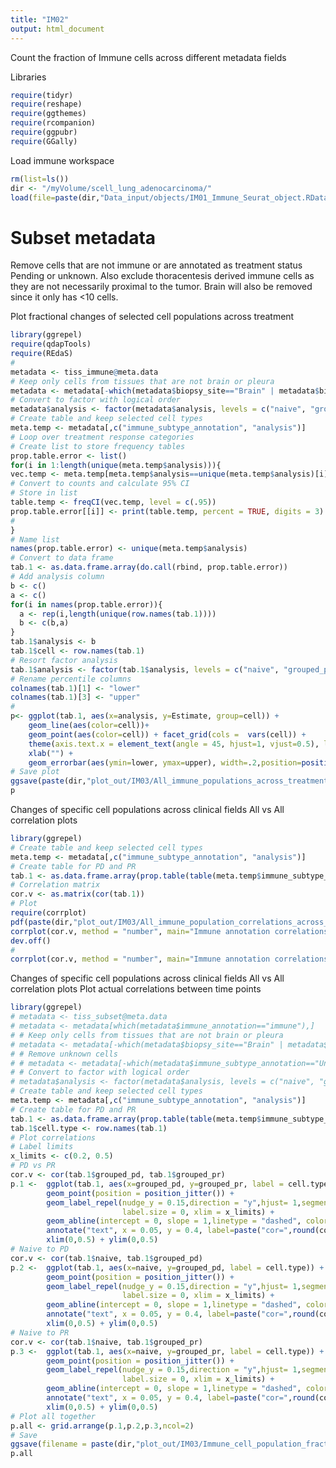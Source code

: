 ```yaml
---
title: "IM02"
output: html_document
---
```


Count the fraction of Immune cells across different metadata fields 

Libraries 
```r
require(tidyr)
require(reshape)
require(ggthemes)
require(rcompanion)
require(ggpubr)
require(GGally)
```

Load immune workspace
```r
rm(list=ls())
dir <- "/myVolume/scell_lung_adenocarcinoma/"
load(file=paste(dir,"Data_input/objects/IM01_Immune_Seurat_object.RData", sep=""))
```

# Subset metadata 
Remove cells that are not immune or are annotated as treatment status Pending or unknown. Also 
exclude thoracentesis derived immune cells as they are not necessarily proximal to the tumor. Brain will also be removed 
since it only has <10 cells. 

Plot fractional changes of selected cell populations across treatment 
```r
library(ggrepel)
require(qdapTools)
require(REdaS)
# 
metadata <- tiss_immune@meta.data
# Keep only cells from tissues that are not brain or pleura 
metadata <- metadata[-which(metadata$biopsy_site=="Brain" | metadata$biopsy_site=="Pleura"),]
# Convert to factor with logical order 
metadata$analysis <- factor(metadata$analysis, levels = c("naive", "grouped_pr", "grouped_pd"))
# Create table and keep selected cell types 
meta.temp <- metadata[,c("immune_subtype_annotation", "analysis")]
# Loop over treatment response categories 
# Create list to store frequency tables 
prop.table.error <- list()
for(i in 1:length(unique(meta.temp$analysis))){
vec.temp <- meta.temp[meta.temp$analysis==unique(meta.temp$analysis)[i],"immune_subtype_annotation"]
# Convert to counts and calculate 95% CI 
# Store in list 
table.temp <- freqCI(vec.temp, level = c(.95))
prop.table.error[[i]] <- print(table.temp, percent = TRUE, digits = 3)
# 
}
# Name list 
names(prop.table.error) <- unique(meta.temp$analysis)
# Convert to data frame 
tab.1 <- as.data.frame.array(do.call(rbind, prop.table.error))
# Add analysis column 
b <- c()
a <- c()
for(i in names(prop.table.error)){
  a <- rep(i,length(unique(row.names(tab.1))))
  b <- c(b,a)
}
tab.1$analysis <- b
tab.1$cell <- row.names(tab.1)
# Resort factor analysis 
tab.1$analysis <- factor(tab.1$analysis, levels = c("naive", "grouped_pr", "grouped_pd"))
# Rename percentile columns 
colnames(tab.1)[1] <- "lower"
colnames(tab.1)[3] <- "upper"
# 
p<- ggplot(tab.1, aes(x=analysis, y=Estimate, group=cell)) +
    geom_line(aes(color=cell))+
    geom_point(aes(color=cell)) + facet_grid(cols =  vars(cell)) + 
    theme(axis.text.x = element_text(angle = 45, hjust=1, vjust=0.5), legend.position="bottom") + 
    xlab("") + 
    geom_errorbar(aes(ymin=lower, ymax=upper), width=.2,position=position_dodge(0.05))
# Save plot 
ggsave(paste(dir,"plot_out/IM03/All_immune_populations_across_treatment.pdf", sep=""),width = 11, height = 8)
p
```



Changes of specific cell populations across clinical fields 
All vs All correlation plots 
```r
library(ggrepel)
# Create table and keep selected cell types 
meta.temp <- metadata[,c("immune_subtype_annotation", "analysis")]
# Create table for PD and PR
tab.1 <- as.data.frame.array(prop.table(table(meta.temp$immune_subtype_annotation, meta.temp$analysis), margin = 2))
# Correlation matrix 
cor.v <- as.matrix(cor(tab.1))
# Plot 
require(corrplot)
pdf(paste(dir,"plot_out/IM03/All_immune_population_correlations_across_treatment.pdf", sep=""), width = 5, height = 5)
corrplot(cor.v, method = "number", main="Immune annotation correlations", type="lower", diag=F, mar=c(2,2,2,2))
dev.off()
# 
corrplot(cor.v, method = "number", main="Immune annotation correlations", type="lower", diag=F)
```

Changes of specific cell populations across clinical fields 
All vs All correlation plots 
Plot actual correlations between time points 
```r
library(ggrepel)
# metadata <- tiss_subset@meta.data
# metadata <- metadata[which(metadata$immune_annotation=="immune"),]
# # Keep only cells from tissues that are not brain or pleura 
# metadata <- metadata[-which(metadata$biopsy_site=="Brain" | metadata$biopsy_site=="Pleura"),]
# # Remove unknown cells 
# # metadata <- metadata[-which(metadata$immune_subtype_annotation=="Unknown"),]
# # Convert to factor with logical order 
# metadata$analysis <- factor(metadata$analysis, levels = c("naive", "grouped_pd", "grouped_pr"))
# Create table and keep selected cell types 
meta.temp <- metadata[,c("immune_subtype_annotation", "analysis")]
# Create table for PD and PR
tab.1 <- as.data.frame.array(prop.table(table(meta.temp$immune_subtype_annotation, meta.temp$analysis), margin = 2))
tab.1$cell.type <- row.names(tab.1)
# Plot correlations 
# Label limits 
x_limits <- c(0.2, 0.5)
# PD vs PR 
cor.v <- cor(tab.1$grouped_pd, tab.1$grouped_pr)
p.1 <-  ggplot(tab.1, aes(x=grouped_pd, y=grouped_pr, label = cell.type)) +
        geom_point(position = position_jitter()) + 
        geom_label_repel(nudge_y = 0.15,direction = "y",hjust= 1,segment.size = 0.1, 
                         label.size = 0, xlim = x_limits) + 
        geom_abline(intercept = 0, slope = 1,linetype = "dashed", color="gray80") + 
        annotate("text", x = 0.05, y = 0.4, label=paste("cor=",round(cor.v,3))) + 
        xlim(0,0.5) + ylim(0,0.5)
# Naive to PD
cor.v <- cor(tab.1$naive, tab.1$grouped_pd)
p.2 <-  ggplot(tab.1, aes(x=naive, y=grouped_pd, label = cell.type)) +
        geom_point(position = position_jitter()) + 
        geom_label_repel(nudge_y = 0.15,direction = "y",hjust= 1,segment.size = 0.1, 
                         label.size = 0, xlim = x_limits) + 
        geom_abline(intercept = 0, slope = 1,linetype = "dashed", color="gray80") + 
        annotate("text", x = 0.05, y = 0.4, label=paste("cor=",round(cor.v,3))) + 
        xlim(0,0.5) + ylim(0,0.5)
# Naive to PR 
cor.v <- cor(tab.1$naive, tab.1$grouped_pr)
p.3 <-  ggplot(tab.1, aes(x=naive, y=grouped_pr, label = cell.type)) +
        geom_point(position = position_jitter()) + 
        geom_label_repel(nudge_y = 0.15,direction = "y",hjust= 1,segment.size = 0.1,
                         label.size = 0, xlim = x_limits) + 
        geom_abline(intercept = 0, slope = 1,linetype = "dashed", color="gray80") + 
        annotate("text", x = 0.05, y = 0.4, label=paste("cor=",round(cor.v,3))) + 
        xlim(0,0.5) + ylim(0,0.5)
# Plot all together
p.all <- grid.arrange(p.1,p.2,p.3,ncol=2)
# Save 
ggsave(filename = paste(dir,"plot_out/IM03/Immune_cell_population_fractions_pairwise.pdf", sep=""), plot = p.all, width = 12, height = 12)
p.all
```

<!-- Plot fractional changes of T-cell subsets across treatment  -->
<!-- ```{r} -->
<!-- library(ggrepel) -->
<!-- require(qdapTools) -->
<!-- require(REdaS) -->
<!-- #  -->
<!-- metadata <- tiss_immune@meta.data -->
<!-- # Keep only cells from tissues that are not brain or pleura  -->
<!-- metadata <- metadata[-which(metadata$biopsy_site=="Brain" | metadata$biopsy_site=="Pleura"),] -->
<!-- # Convert to factor with logical order  -->
<!-- metadata$analysis <- factor(metadata$analysis, levels = c("naive", "grouped_pr", "grouped_pd")) -->
<!-- metadata.T <- metadata[which(metadata$immune_subtype_annotation=="T-cells"),] -->
<!-- # REmove low quality T-cells  -->
<!-- metadata.T <- metadata.T[-which(metadata.T$T_cell_subtype_annotation=="negative.LQ"),] -->
<!-- #  -->
<!-- meta.temp <- metadata.T[,c("T_cell_subtype_annotation", "analysis")] -->
<!-- # Keep only common T-cell subtypes  -->
<!-- tab.temp <- table(meta.temp$T_cell_subtype_annotation, meta.temp$analysis) -->
<!-- tab.temp[tab.temp !=0] <- 1 -->
<!-- meta.temp <- meta.temp[meta.temp$T_cell_subtype_annotation %in% names(which(rowSums(tab.temp)==3)),] -->
<!-- # Loop over treatment response categories  -->
<!-- # Create list to store frequency tables  -->
<!-- prop.table.est <- list() -->
<!-- for(i in 1:length(unique(meta.temp$analysis))){ -->
<!-- vec.temp <- meta.temp[meta.temp$analysis==unique(meta.temp$analysis)[i],"T_cell_subtype_annotation"] -->
<!-- # Convert to counts and calculate 95% CI  -->
<!-- # Store in list  -->
<!-- table.temp <- freqCI(vec.temp, level = c(.95)) -->
<!-- prop.table.error[[i]] <- print(table.temp, percent = TRUE, digits = 3) -->
<!-- #  -->
<!-- } -->
<!-- # Name list  -->
<!-- names(prop.table.error) <- unique(meta.temp$analysis) -->
<!-- # Convert to data frame  -->
<!-- tab.1 <- as.data.frame.array(do.call(rbind, prop.table.error)) -->
<!-- # Add analysis column  -->
<!-- b <- c() -->
<!-- a <- c() -->
<!-- for(i in names(prop.table.error)){ -->
<!--   a <- rep(i,length(unique(row.names(tab.1)))) -->
<!--   b <- c(b,a) -->
<!-- } -->
<!-- tab.1$analysis <- b -->
<!-- tab.1$cell <- row.names(tab.1) -->
<!-- # Resort factor analysis  -->
<!-- tab.1$analysis <- factor(tab.1$analysis, levels = c("naive", "grouped_pr", "grouped_pd")) -->
<!-- # Rename percentile columns  -->
<!-- colnames(tab.1)[1] <- "lower" -->
<!-- colnames(tab.1)[3] <- "upper" -->
<!-- #  -->
<!-- p <-ggplot(tab.1, aes(x=analysis, y=Estimate, group=cell)) + -->
<!--     geom_line(aes(color=cell))+ -->
<!--     geom_point(aes(color=cell)) + facet_grid(cols =  vars(cell)) +  -->
<!--     theme(axis.text.x = element_text(angle = 45, hjust=1, vjust=0.5), legend.position="bottom") +  -->
<!--     xlab("") +  -->
<!--     geom_errorbar(aes(ymin=lower, ymax=upper), width=.2,position=position_dodge(0.05)) -->
<!-- # Save plot  -->
<!-- ggsave(paste(dir,"plot_out/IM03/T-cell_populations_across_treatment.pdf", sep=""),width = 11, height = 8) -->
<!-- p -->
<!-- ``` -->


<!-- ```{r} -->
<!-- library(treemap) -->
<!-- #  -->
<!-- tab.1 <- as.data.frame(prop.table(table(meta.temp), margin = 2)*100) -->
<!-- cats <- unique(tab.1$analysis) -->
<!-- pdf(paste(dir,"plot_out/IM03/Treemaps_T-cell_subtypes.pdf", sep=""),width = 7, height = 5) -->
<!-- for(i in 1:length(cats)){ -->
<!--     tab.1.temp <- tab.1[which(tab.1$analysis == cats[i]),] -->
<!--     treemap(tab.1.temp, -->
<!--             index="T_cell_subtype_annotation", -->
<!--             vSize="Freq", -->
<!--             type="index",  -->
<!--             lowerbound.cex.labels = 0,  -->
<!--             title = cats[i] -->
<!--             )   -->
<!-- } -->
<!-- dev.off() -->
<!-- ``` -->

<!-- Plot fractional changes of T-cell subsets across treatment ONLY within LUNG -->
<!-- ```{r} -->
<!-- library(ggrepel) -->
<!-- require(qdapTools) -->
<!-- require(REdaS) -->
<!-- #  -->
<!-- # metadata <- tiss_subset@meta.data -->
<!-- # metadata <- metadata[which(metadata$immune_annotation=="immune"),] -->
<!-- # # Keep only cells from tissues that are not brain or pleura  -->
<!-- metadata.lung <- metadata[which(metadata$biopsy_site=="Lung"),] -->
<!-- # # Remove unknown cells  -->
<!-- # # metadata <- metadata[-which(metadata$immune_subtype_annotation=="Unknown"),] -->
<!-- # # Convert to factor with logical order  -->
<!-- # metadata$analysis <- factor(metadata$analysis, levels = c("naive", "grouped_pd", "grouped_pr")) -->
<!-- # # Keep only T-cells  -->
<!-- metadata.T <- metadata.lung[which(metadata.lung$immune_subtype_annotation=="T-cells"),] -->
<!-- # REmove low quality T-cells  -->
<!-- metadata.T <- metadata.T[-which(metadata.T$T_cell_subtype_annotation=="negative.LQ"),] -->
<!-- # Create table and keep selected cell types  -->
<!-- meta.temp <- metadata.T[,c("T_cell_subtype_annotation", "analysis")] -->
<!-- # Keep only common T-cell subtypes  -->
<!-- tab.temp <- table(meta.temp$T_cell_subtype_annotation, meta.temp$analysis) -->
<!-- tab.temp[tab.temp !=0] <- 1 -->
<!-- meta.temp <- meta.temp[meta.temp$T_cell_subtype_annotation %in% names(which(rowSums(tab.temp)==3)),] -->
<!-- # Loop over treatment response categories  -->
<!-- # Create list to store frequency tables  -->
<!-- prop.table.est <- list() -->
<!-- for(i in 1:length(unique(meta.temp$analysis))){ -->
<!-- vec.temp <- meta.temp[meta.temp$analysis==unique(meta.temp$analysis)[i],"T_cell_subtype_annotation"] -->
<!-- # Convert to counts and calculate 95% CI  -->
<!-- # Store in list  -->
<!-- table.temp <- freqCI(vec.temp, level = c(.95)) -->
<!-- prop.table.error[[i]] <- print(table.temp, percent = TRUE, digits = 3) -->
<!-- #  -->
<!-- } -->
<!-- # Name list  -->
<!-- names(prop.table.error) <- unique(meta.temp$analysis) -->
<!-- # Convert to data frame  -->
<!-- tab.1 <- as.data.frame.array(do.call(rbind, prop.table.error)) -->
<!-- # Add analysis column  -->
<!-- b <- c() -->
<!-- a <- c() -->
<!-- for(i in names(prop.table.error)){ -->
<!--   a <- rep(i,length(unique(row.names(tab.1)))) -->
<!--   b <- c(b,a) -->
<!-- } -->
<!-- tab.1$analysis <- b -->
<!-- tab.1$cell <- row.names(tab.1) -->
<!-- # Resort factor analysis  -->
<!-- tab.1$analysis <- factor(tab.1$analysis, levels = c("naive", "grouped_pr", "grouped_pd")) -->
<!-- # Rename percentile columns  -->
<!-- colnames(tab.1)[1] <- "lower" -->
<!-- colnames(tab.1)[3] <- "upper" -->
<!-- #  -->
<!-- p <-ggplot(tab.1, aes(x=analysis, y=Estimate, group=cell)) + -->
<!--     geom_line(aes(color=cell))+ -->
<!--     geom_point(aes(color=cell)) + facet_grid(cols =  vars(cell)) +  -->
<!--     theme(axis.text.x = element_text(angle = 45, hjust=1, vjust=0.5), legend.position="bottom") +  -->
<!--     xlab("") +  -->
<!--     geom_errorbar(aes(ymin=lower, ymax=upper), width=.2,position=position_dodge(0.05)) -->
<!-- # Save plot  -->
<!-- ggsave(paste(dir,"plot_out/IM03/T-cell_populations_across_treatment_LUNG.pdf", sep=""),width = 11, height = 8) -->
<!-- p -->
<!-- ``` -->

<!-- Plot fractional changes of T-cell subsets across treatment ONLY within LIVER -->
<!-- ```{r} -->
<!-- library(ggrepel) -->
<!-- require(qdapTools) -->
<!-- require(REdaS) -->
<!-- #  -->
<!-- # metadata <- tiss_subset@meta.data -->
<!-- # metadata <- metadata[which(metadata$immune_annotation=="immune"),] -->
<!-- # Keep only cells from tissues that are not brain or pleura  -->
<!-- metadata.liver <- metadata[which(metadata$biopsy_site=="Liver"),] -->
<!-- # Remove unknown cells  -->
<!-- # metadata <- metadata[-which(metadata$immune_subtype_annotation=="Unknown"),] -->
<!-- # Convert to factor with logical order  -->
<!-- # metadata$analysis <- factor(metadata$analysis, levels = c("naive", "grouped_pd", "grouped_pr")) -->
<!-- # Keep only T-cells  -->
<!-- metadata.T <- metadata.liver[which(metadata.liver$immune_subtype_annotation=="T-cells"),] -->
<!-- # REmove low quality T-cells  -->
<!-- metadata.T <- metadata.T[-which(metadata.T$T_cell_subtype_annotation=="negative.LQ"),] -->
<!-- # Create table and keep selected cell types  -->
<!-- meta.temp <- metadata.T[,c("T_cell_subtype_annotation", "analysis")] -->
<!-- # Keep only common T-cell subtypes  -->
<!-- tab.temp <- table(meta.temp$T_cell_subtype_annotation, meta.temp$analysis) -->
<!-- tab.temp[tab.temp !=0] <- 1 -->
<!-- meta.temp <- meta.temp[meta.temp$T_cell_subtype_annotation %in% names(which(rowSums(tab.temp)==3)),] -->
<!-- # Loop over treatment response categories  -->
<!-- # Create list to store frequency tables  -->
<!-- prop.table.est <- list() -->
<!-- for(i in 1:length(unique(meta.temp$analysis))){ -->
<!-- vec.temp <- meta.temp[meta.temp$analysis==unique(meta.temp$analysis)[i],"T_cell_subtype_annotation"] -->
<!-- # Convert to counts and calculate 95% CI  -->
<!-- # Store in list  -->
<!-- table.temp <- freqCI(vec.temp, level = c(.95)) -->
<!-- prop.table.error[[i]] <- print(table.temp, percent = TRUE, digits = 3) -->
<!-- #  -->
<!-- } -->
<!-- # Name list  -->
<!-- names(prop.table.error) <- unique(meta.temp$analysis) -->
<!-- # Convert to data frame  -->
<!-- tab.1 <- as.data.frame.array(do.call(rbind, prop.table.error)) -->
<!-- # Add analysis column  -->
<!-- b <- c() -->
<!-- a <- c() -->
<!-- for(i in names(prop.table.error)){ -->
<!--   a <- rep(i,length(unique(row.names(tab.1)))) -->
<!--   b <- c(b,a) -->
<!-- } -->
<!-- tab.1$analysis <- b -->
<!-- tab.1$cell <- row.names(tab.1) -->
<!-- # Resort factor analysis  -->
<!-- tab.1$analysis <- factor(tab.1$analysis, levels = c("naive", "grouped_pr", "grouped_pd")) -->
<!-- # Rename percentile columns  -->
<!-- colnames(tab.1)[1] <- "lower" -->
<!-- colnames(tab.1)[3] <- "upper" -->
<!-- #  -->
<!-- p <-ggplot(tab.1, aes(x=analysis, y=Estimate, group=cell)) + -->
<!--     geom_line(aes(color=cell))+ -->
<!--     geom_point(aes(color=cell)) + facet_grid(cols =  vars(cell)) +  -->
<!--     theme(axis.text.x = element_text(angle = 45, hjust=1, vjust=0.5), legend.position="bottom") +  -->
<!--     xlab("") +  -->
<!--     geom_errorbar(aes(ymin=lower, ymax=upper), width=.2,position=position_dodge(0.05)) -->
<!-- # Save plot  -->
<!-- ggsave(paste(dir,"plot_out/IM03/T-cell_populations_across_treatment_LIVER.pdf", sep=""),width = 11, height = 8) -->
<!-- p -->
<!-- ``` -->

<!-- Changes of specific cell populations across clinical fields  -->
<!-- Correlation plots among t_cell subsets  -->
<!-- ```{r} -->
<!-- library(ggrepel) -->
<!-- metadata <- tiss_immune@meta.data -->
<!-- # Keep only cells from tissues that are not brain or pleura  -->
<!-- metadata <- metadata[-which(metadata$biopsy_site=="Brain" | metadata$biopsy_site=="Pleura"),] -->
<!-- # Convert to factor with logical order  -->
<!-- metadata$analysis <- factor(metadata$analysis, levels = c("naive", "grouped_pr", "grouped_pd")) -->
<!-- metadata.T <- metadata[which(metadata$immune_subtype_annotation=="T-cells"),] -->
<!-- metadata.T <- metadata.T[-which(metadata.T$T_cell_subtype_annotation=="negative.LQ"),] -->
<!-- meta.temp <- metadata.T[,c("T_cell_subtype_annotation", "analysis")] -->
<!-- # Create table for PD and PR -->
<!-- tab.1 <- as.data.frame.array(prop.table(table(meta.temp$T_cell_subtype_annotation, meta.temp$analysis), margin = 2)) -->
<!-- cor.v <-  as.matrix(cor(tab.1)) -->
<!-- # Plot  -->
<!-- require(corrplot) -->
<!-- pdf(paste(dir,"plot_out/IM03/T-cell_fraction_correlations.pdf", sep=""), width = 5, height = 5) -->
<!-- corrplot(cor.v, method = "number", main="T-cell subsets correlations", type="lower", diag=F, mar=c(2,2,2,2)) -->
<!-- dev.off() -->
<!-- #  -->
<!-- corrplot(cor.v, method = "number", main="T-cell subsets correlations", type="lower", diag=F) -->
<!-- ``` -->

<!-- Changes of specific cell populations across clinical fields  -->
<!-- Correlation plots among t_cell subsets  -->
<!-- Plot actual correlations between time points  -->
<!-- ```{r} -->
<!-- library(ggrepel) -->
<!-- metadata <- tiss_immune@meta.data -->
<!-- # Keep only cells from tissues that are not brain or pleura  -->
<!-- metadata <- metadata[-which(metadata$biopsy_site=="Brain" | metadata$biopsy_site=="Pleura"),] -->
<!-- # Convert to factor with logical order  -->
<!-- metadata$analysis <- factor(metadata$analysis, levels = c("naive", "grouped_pr", "grouped_pd")) -->
<!-- metadata.T <- metadata[which(metadata$immune_subtype_annotation=="T-cells"),] -->
<!-- metadata.T <- metadata.T[-which(metadata.T$T_cell_subtype_annotation=="negative.LQ"),] -->
<!-- meta.temp <- metadata.T[,c("T_cell_subtype_annotation", "analysis")] -->
<!-- # Create table for PD and PR -->
<!-- tab.1 <- as.data.frame.array(prop.table(table(meta.temp$T_cell_subtype_annotation, meta.temp$analysis), margin = 2)) -->
<!-- tab.1$cell.type <- row.names(tab.1) -->
<!-- # Plot correlations  -->
<!-- # Label limits  -->
<!-- x_limits <- c(0.2, 0.5) -->
<!-- # PD vs PR  -->
<!-- cor.v <- cor(tab.1$grouped_pd, tab.1$grouped_pr) -->
<!-- p.1 <-  ggplot(tab.1, aes(x=grouped_pd, y=grouped_pr, label = cell.type)) + -->
<!--         geom_point(position = position_jitter()) +  -->
<!--         geom_label_repel(nudge_y = 0.15,direction = "y",hjust= 1,segment.size = 0.1,  -->
<!--                          label.size = 0, xlim = x_limits) +  -->
<!--         geom_abline(intercept = 0, slope = 1,linetype = "dashed", color="gray80") +  -->
<!--         annotate("text", x = 0.05, y = 0.4, label=paste("cor=",round(cor.v,3))) +  -->
<!--         xlim(0,0.5) + ylim(0,0.5) -->
<!-- # Naive to PD -->
<!-- cor.v <- cor(tab.1$naive, tab.1$grouped_pd) -->
<!-- p.2 <-  ggplot(tab.1, aes(x=naive, y=grouped_pd, label = cell.type)) + -->
<!--         geom_point(position = position_jitter()) +  -->
<!--         geom_label_repel(nudge_y = 0.15,direction = "y",hjust= 1,segment.size = 0.1,  -->
<!--                          label.size = 0, xlim = x_limits) +  -->
<!--         geom_abline(intercept = 0, slope = 1,linetype = "dashed", color="gray80") +  -->
<!--         annotate("text", x = 0.05, y = 0.4, label=paste("cor=",round(cor.v,3))) +  -->
<!--         xlim(0,0.5) + ylim(0,0.5) -->
<!-- # Naive to PR  -->
<!-- cor.v <- cor(tab.1$naive, tab.1$grouped_pr) -->
<!-- p.3 <-  ggplot(tab.1, aes(x=naive, y=grouped_pr, label = cell.type)) + -->
<!--         geom_point(position = position_jitter()) +  -->
<!--         geom_label_repel(nudge_y = 0.15,direction = "y",hjust= 1,segment.size = 0.1, -->
<!--                          label.size = 0, xlim = x_limits) +  -->
<!--         geom_abline(intercept = 0, slope = 1,linetype = "dashed", color="gray80") +  -->
<!--         annotate("text", x = 0.05, y = 0.4, label=paste("cor=",round(cor.v,3))) +  -->
<!--         xlim(0,0.5) + ylim(0,0.5) -->
<!-- p.all <- grid.arrange(p.1,p.2,p.3,ncol=2) -->
<!-- ggsave(filename = paste(dir,"plot_out/IM03/T-cell_population_fractions_pairwise.pdf", sep=""), plot = p.all, width = 12, height = 12) -->
<!-- p.all -->
<!-- ``` -->



<!-- Look at all cells and perform chi.square tests -->
<!-- This plotting is redudant since most things have already been plotted above  -->
<!-- The output here is just a bit more "concentrated" -->
<!-- ```{r} -->
<!-- require(ggthemes) -->
<!-- require(rcompanion) -->
<!-- require(ggpubr) -->
<!-- #  -->
<!-- metadata <- tiss_subset@meta.data -->
<!-- metadata <- metadata[which(metadata$immune_annotation=="immune"),] -->
<!-- # Keep only cells from tissues that are not brain or pleura  -->
<!-- metadata <- metadata[-which(metadata$biopsy_site=="Brain" | metadata$biopsy_site=="Pleura"),] -->
<!-- # Remove unknown cells  -->
<!-- # metadata <- metadata[-which(metadata$immune_subtype_annotation=="Unknown"),] -->
<!-- # Convert to factor with logical order  -->
<!-- metadata$analysis <- factor(metadata$analysis, levels = c("naive", "grouped_pd", "grouped_pr")) -->
<!-- # Create table and keep selected cell types  -->
<!-- meta.temp <- metadata[,c("immune_subtype_annotation", "analysis")] -->
<!-- ###### -->
<!-- # Loop over metadata labels  -->
<!-- for(i in 2:ncol(meta.temp)){ -->
<!-- table.temp <- melt(as.data.frame(meta.temp[c(1,i)])) -->
<!-- colnames(table.temp) <- c("Var1", "Var2") -->
<!-- pal <- tableau_color_pal("Tableau 20") -->
<!-- # Imune cells per category -->
<!-- p <- ggplot(table.temp) + geom_bar(aes(x = Var2,fill = Var1), position = "fill") +  -->
<!--   scale_fill_manual(values = pal(20)) +  -->
<!--   labs(x = colnames(meta.temp)[i], y="Fraction of cells") +  -->
<!--   guides(fill=guide_legend(title="Cell types")) -->
<!-- # Total nu,ber of cells  -->
<!-- q <- ggplot(melt(meta.temp[,i])) + geom_bar(aes(x = value)) + -->
<!--   geom_text(data = as.data.frame(table(meta.temp[,i])),aes(x = Var1, y = Freq, label=Freq), -->
<!--     position = position_dodge(width = 1), -->
<!--     vjust = -0.5, size = 4) + ggtitle("Ncells") -->
<!-- # Perform a chiSquare test  -->
<!-- table.chi <- t(table(meta.temp[c(1,i)])) -->
<!-- table.chi.res <- pairwiseNominalIndependence(table.chi,fisher = FALSE,gtest  = FALSE,chisq  = TRUE,method = "fdr") -->
<!-- temp <- -log10(table.chi.res$p.adj.Chisq) -->
<!-- temp[is.infinite(temp)] <- 0 -->
<!-- temp[is.na(temp)] <- 0 -->
<!-- # Plot  -->
<!-- temp <- cbind(as.data.frame(temp), as.data.frame( table.chi.res$Comparison)) -->
<!-- colnames(temp) <- c("p.value", "group") -->
<!-- r <- ggplot(temp) +geom_point(aes(x = p.value, y = group)) +  -->
<!--   labs(x = "-log10(p.value)", y="Treatment Status group") +  -->
<!--   geom_vline(xintercept = 5) -->
<!-- # Also make a line chart  -->
<!-- tt <- as.data.frame(table(as.data.frame(meta.temp[c(1,i)]))) -->
<!-- colnames(tt) <- c("Var1", "Var2", "Freq") -->
<!-- o <- ggplot(tt, aes(x=Var1, group=Var2, y=Freq)) + -->
<!--   geom_line(aes(color=Var2))+ -->
<!--   geom_point(aes(color=Var2)) +  -->
<!--   theme(axis.text.x = element_text(angle = 60, hjust = 1)) +  -->
<!--   labs(x ="", y="Number of cells") +  -->
<!--   guides(fill=guide_legend(title=colnames(meta.temp)[i])) -->
<!-- # Similar plot with normalized axis  -->
<!-- tt2 <- as.data.frame(prop.table(table(as.data.frame(meta.temp[c(1,i)])), margin = 2)) -->
<!-- colnames(tt2) <- c("Var1", "Var2", "Freq") -->
<!-- o2 <- ggplot(tt2, aes(x=Var1, group=Var2, y=Freq)) + geom_ribbon(data = tt2, aes(ymin=0, ymax=Freq, fill=Var2), alpha=0.5) + -->
<!--   geom_line(aes(color=Var2))+ -->
<!--   theme(axis.text.x = element_text(angle = 60, hjust = 1)) +  -->
<!--   labs(x ="", y="Fraction of cells") +  -->
<!--   guides(fill=guide_legend(title=colnames(meta.temp)[i])) -->

<!-- #Make a correlation panel -->
<!-- tab.2 <- as.data.frame.matrix(prop.table(table(as.data.frame(meta.temp[c(1,i)])))) -->
<!-- tab.2$types <- row.names(tab.2) -->
<!-- # Make and get legend -->
<!-- tab.3 <- as.data.frame(prop.table(table(as.data.frame(meta.temp[c(1,i)])))) -->
<!-- p.dum <- ggplot(tab.3, aes(Freq,Freq,color=immune_subtype_annotation)) + geom_point() + -->
<!--       guides(col = guide_legend(ncol = 3)) + -->
<!--       theme(legend.text=element_text(size=8), legend.title=element_blank()) -->
<!-- ######  -->
<!-- p.dum <- get_legend(p.dum) -->
<!-- p.dum <- as_ggplot(p.dum) -->
<!-- # Create ggpair plot -->
<!-- pm <- ggpairs(tab.2,columns = c(1:3), diag=list("blankDiag"), ggplot2::aes(colour=types), upper = list(continuous = "blank")) #, upper = list(continuous = gglegend("points")) -->
<!-- pm[1,2] <- p.dum -->
<!-- # Combine and plot all  -->
<!-- # pqr <- ggarrange(p,ggarrange(q, r, ncol = 2),nrow = 2)  -->
<!-- opqr <- ggarrange(p,o,o2,q,r,nrow = 2, ncol=3, labels = "AUTO")  -->
<!-- # Save  -->
<!-- ggsave(filename = paste("/myVolume/sclung_adeno/immune_cell_analysis/plot_out/I04/","Immune_cell_population_fractions_by_",colnames(meta.temp)[i], ".pdf", sep="") , plot = opqr, width = 17, height = 10) -->
<!-- } -->
<!-- ``` -->


<!-- Repeat the above analysis for T-cells only  -->
<!-- ```{r} -->
<!-- metadata <- tiss_subset@meta.data -->
<!-- metadata <- metadata[which(metadata$immune_annotation=="immune"),] -->
<!-- # Keep only cells from tissues that are not brain or pleura  -->
<!-- metadata <- metadata[-which(metadata$biopsy_site=="Brain" | metadata$biopsy_site=="Pleura"),] -->
<!-- # Remove unknown cells  -->
<!-- # metadata <- metadata[-which(metadata$immune_subtype_annotation=="Unknown"),] -->
<!-- # Convert to factor with logical order  -->
<!-- metadata$analysis <- factor(metadata$analysis, levels = c("naive", "grouped_pd", "grouped_pr")) -->
<!-- # Keep only T-cells  -->
<!-- metadata <- metadata[which(metadata$immune_subtype_annotation=="T-cells"),] -->
<!-- # Create table and keep selected cell types  -->
<!-- meta.temp <- metadata[,c("T_cell_subtype_annotation", "analysis")] -->
<!-- ###### -->
<!-- # Loop over metadata labels  -->
<!-- for(i in 2:ncol(meta.temp)){ -->
<!-- table.temp <- melt(as.data.frame(meta.temp[c(1,i)])) -->
<!-- colnames(table.temp) <- c("Var1", "Var2") -->
<!-- pal <- tableau_color_pal("Tableau 20") -->
<!-- # Imune cells per category -->
<!-- p <- ggplot(table.temp) + geom_bar(aes(x = Var2,fill = Var1), position = "fill") +  -->
<!--   scale_fill_manual(values = pal(20)) +  -->
<!--   labs(x = colnames(meta.temp)[i], y="Fraction of cells") +  -->
<!--   guides(fill=guide_legend(title="Cell types")) -->
<!-- # Total nu,ber of cells  -->
<!-- q <- ggplot(melt(meta.temp[,i])) + geom_bar(aes(x = value)) + -->
<!--   geom_text(data = as.data.frame(table(meta.temp[,i])),aes(x = Var1, y = Freq, label=Freq), -->
<!--     position = position_dodge(width = 1), -->
<!--     vjust = -0.5, size = 4) + ggtitle("Ncells") -->
<!-- # Perform a chiSquare test  -->
<!-- table.chi <- t(table(meta.temp[c(1,i)])) -->
<!-- table.chi.res <- pairwiseNominalIndependence(table.chi,fisher = FALSE,gtest  = FALSE,chisq  = TRUE,method = "fdr") -->
<!-- temp <- -log10(table.chi.res$p.adj.Chisq) -->
<!-- temp[is.infinite(temp)] <- 0 -->
<!-- temp[is.na(temp)] <- 0 -->
<!-- # Plot  -->
<!-- temp <- cbind(as.data.frame(temp), as.data.frame( table.chi.res$Comparison)) -->
<!-- colnames(temp) <- c("p.value", "group") -->
<!-- r <- ggplot(temp) +geom_point(aes(x = p.value, y = group)) +  -->
<!--   labs(x = "-log10(p.value)", y="Treatment Status group") +  -->
<!--   geom_vline(xintercept = 5) -->
<!-- # Also make a line chart  -->
<!-- tt <- as.data.frame(table(as.data.frame(meta.temp[c(1,i)]))) -->
<!-- colnames(tt) <- c("Var1", "Var2", "Freq") -->
<!-- o <- ggplot(tt, aes(x=Var1, group=Var2, y=Freq)) + -->
<!--   geom_line(aes(color=Var2))+ -->
<!--   geom_point(aes(color=Var2)) +  -->
<!--   theme(axis.text.x = element_text(angle = 60, hjust = 1)) +  -->
<!--   labs(x ="", y="Number of cells") +  -->
<!--   guides(fill=guide_legend(title=colnames(meta.temp)[i])) -->
<!-- # Similar plot with normalized axis  -->
<!-- tt2 <- as.data.frame(prop.table(table(as.data.frame(meta.temp[c(1,i)])), margin = 2)) -->
<!-- colnames(tt2) <- c("Var1", "Var2", "Freq") -->
<!-- o2 <- ggplot(tt2, aes(x=Var1, group=Var2, y=Freq)) + geom_ribbon(data = tt2, aes(ymin=0, ymax=Freq, fill=Var2), alpha=0.5) + -->
<!--   geom_line(aes(color=Var2))+ -->
<!--   theme(axis.text.x = element_text(angle = 60, hjust = 1)) +  -->
<!--   labs(x ="", y="Fraction of cells") +  -->
<!--   guides(fill=guide_legend(title=colnames(meta.temp)[i])) -->

<!-- #Make a correlation panel -->
<!-- tab.2 <- as.data.frame.matrix(prop.table(table(as.data.frame(meta.temp[c(1,i)])))) -->
<!-- tab.2$types <- row.names(tab.2) -->
<!-- # Make and get legend -->
<!-- tab.3 <- as.data.frame(prop.table(table(as.data.frame(meta.temp[c(1,i)])))) -->
<!-- p.dum <- ggplot(tab.3, aes(Freq,Freq,color=T_cell_subtype_annotation)) + geom_point() + -->
<!--       guides(col = guide_legend(ncol = 3)) + -->
<!--       theme(legend.text=element_text(size=8), legend.title=element_blank()) -->
<!-- p.dum <- get_legend(p.dum) -->
<!-- p.dum <- as_ggplot(p.dum) -->
<!-- # Create ggpair plot -->
<!-- pm <- ggpairs(tab.2,columns = c(1:3), diag=list("blankDiag"), ggplot2::aes(colour=types), upper = list(continuous = "blank")) #, upper = list(continuous = gglegend("points")) -->
<!-- pm[1,2] <- p.dum -->
<!-- # Combine and plot all  -->
<!-- opqr <- ggarrange(p,o,o2,q,r,nrow = 2, ncol=3, labels = "AUTO")  -->
<!-- # Save  -->
<!-- ggsave(filename = paste("/myVolume/sclung_adeno/immune_cell_analysis/plot_out/I04/","T_cell_population_fractions_by_",colnames(meta.temp)[i], ".pdf", sep="") , plot = opqr, width = 17, height = 10) -->
<!-- } -->
<!-- ``` -->



<!-- Conclusions hold true even when only conisdering Liver and Lung (which are common across the three fields) -->
<!-- All cells  -->
<!-- ```{r} -->
<!-- library(ggrepel) -->
<!-- require(qdapTools) -->
<!-- require(REdaS) -->
<!-- #  -->
<!-- metadata <- tiss_subset@meta.data -->
<!-- metadata <- metadata[which(metadata$immune_annotation=="immune"),] -->
<!-- # Keep only cells from tissues that are not brain or pleura  -->
<!-- metadata <- metadata[which(metadata$biopsy_site=="Lung" | metadata$biopsy_site=="Liver"),] -->
<!-- # Remove unknown cells  -->
<!-- # metadata <- metadata[-which(metadata$immune_subtype_annotation=="Unknown"),] -->
<!-- # Convert to factor with logical order  -->
<!-- metadata$analysis <- factor(metadata$analysis, levels = c("naive", "grouped_pd", "grouped_pr")) -->
<!-- # Create table and keep selected cell types  -->
<!-- meta.temp <- metadata[,c("immune_subtype_annotation", "analysis")] -->
<!-- # Loop over treatment response categories  -->
<!-- # Create list to store frequency tables  -->
<!-- prop.table.error <- list() -->
<!-- for(i in 1:length(unique(meta.temp$analysis))){ -->
<!-- vec.temp <- meta.temp[meta.temp$analysis==unique(meta.temp$analysis)[i],"immune_subtype_annotation"] -->
<!-- # Convert to counts and calculate 95% CI  -->
<!-- # Store in list  -->
<!-- table.temp <- freqCI(vec.temp, level = c(.95)) -->
<!-- prop.table.error[[i]] <- print(table.temp, percent = TRUE, digits = 3) -->
<!-- #  -->
<!-- } -->
<!-- # Name list  -->
<!-- names(prop.table.error) <- unique(meta.temp$analysis) -->
<!-- # Convert to data frame  -->
<!-- tab.1 <- as.data.frame.array(do.call(rbind, prop.table.error)) -->
<!-- # Add analysis column  -->
<!-- b <- c() -->
<!-- a <- c() -->
<!-- for(i in names(prop.table.error)){ -->
<!--   a <- rep(i,length(unique(row.names(tab.1)))) -->
<!--   b <- c(b,a) -->
<!-- } -->
<!-- tab.1$analysis <- b -->
<!-- tab.1$cell <- row.names(tab.1) -->
<!-- # Resort factor analysis  -->
<!-- tab.1$analysis <- factor(tab.1$analysis, levels = c("naive", "grouped_pd", "grouped_pr")) -->
<!-- # Rename percentile columns  -->
<!-- colnames(tab.1)[1] <- "lower" -->
<!-- colnames(tab.1)[3] <- "upper" -->
<!-- #  -->
<!-- p<- ggplot(tab.1, aes(x=analysis, y=Estimate, group=cell)) + -->
<!--     geom_line(aes(color=cell))+ -->
<!--     geom_point(aes(color=cell)) + facet_grid(cols =  vars(cell)) +  -->
<!--     theme(axis.text.x = element_text(angle = 45, hjust=1, vjust=0.5), legend.position="bottom") +  -->
<!--     xlab("") +  -->
<!--     geom_errorbar(aes(ymin=lower, ymax=upper), width=.2,position=position_dodge(0.05)) -->
<!-- # Save plot  -->
<!-- ggsave("/myVolume/sclung_adeno/immune_cell_analysis/plot_out/I04/All_immune_populations_across_treatment_Lung_Liver.pdf",width = 11, height = 8) -->
<!-- p -->
<!-- ``` -->